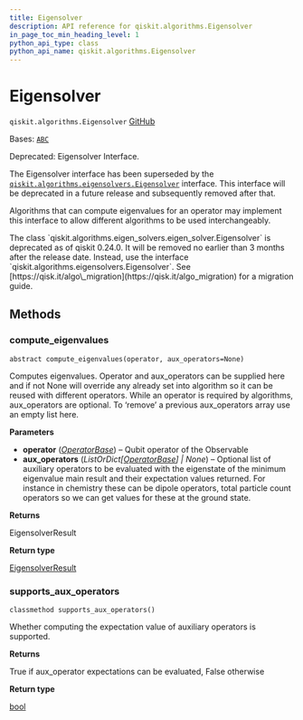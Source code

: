 ```yaml
---
title: Eigensolver
description: API reference for qiskit.algorithms.Eigensolver
in_page_toc_min_heading_level: 1
python_api_type: class
python_api_name: qiskit.algorithms.Eigensolver
---
```


# Eigensolver

<span id="qiskit.algorithms.Eigensolver" />

`qiskit.algorithms.Eigensolver` [GitHub](https://github.com/qiskit/qiskit/tree/stable/0.45/qiskit/algorithms/eigen_solvers/eigen_solver.py "view source code")

Bases: [`ABC`](https://docs.python.org/3/library/abc.html#abc.ABC "(in Python v3.12)")

Deprecated: Eigensolver Interface.

The Eigensolver interface has been superseded by the [`qiskit.algorithms.eigensolvers.Eigensolver`](qiskit.algorithms.eigensolvers.Eigensolver "qiskit.algorithms.eigensolvers.Eigensolver") interface. This interface will be deprecated in a future release and subsequently removed after that.

Algorithms that can compute eigenvalues for an operator may implement this interface to allow different algorithms to be used interchangeably.

<Admonition title="Deprecated since version 0.24.0" type="danger">
  The class `qiskit.algorithms.eigen_solvers.eigen_solver.Eigensolver` is deprecated as of qiskit 0.24.0. It will be removed no earlier than 3 months after the release date. Instead, use the interface `qiskit.algorithms.eigensolvers.Eigensolver`. See [https://qisk.it/algo\_migration](https://qisk.it/algo_migration) for a migration guide.
</Admonition>

## Methods

### compute\_eigenvalues

<span id="qiskit.algorithms.Eigensolver.compute_eigenvalues" />

`abstract compute_eigenvalues(operator, aux_operators=None)`

Computes eigenvalues. Operator and aux\_operators can be supplied here and if not None will override any already set into algorithm so it can be reused with different operators. While an operator is required by algorithms, aux\_operators are optional. To ‘remove’ a previous aux\_operators array use an empty list here.

**Parameters**

*   **operator** ([*OperatorBase*](qiskit.opflow.OperatorBase "qiskit.opflow.OperatorBase")) – Qubit operator of the Observable
*   **aux\_operators** (*ListOrDict\[*[*OperatorBase*](qiskit.opflow.OperatorBase "qiskit.opflow.OperatorBase")*] | None*) – Optional list of auxiliary operators to be evaluated with the eigenstate of the minimum eigenvalue main result and their expectation values returned. For instance in chemistry these can be dipole operators, total particle count operators so we can get values for these at the ground state.

**Returns**

EigensolverResult

**Return type**

[EigensolverResult](qiskit.algorithms.EigensolverResult "qiskit.algorithms.EigensolverResult")

### supports\_aux\_operators

<span id="qiskit.algorithms.Eigensolver.supports_aux_operators" />

`classmethod supports_aux_operators()`

Whether computing the expectation value of auxiliary operators is supported.

**Returns**

True if aux\_operator expectations can be evaluated, False otherwise

**Return type**

[bool](https://docs.python.org/3/library/functions.html#bool "(in Python v3.12)")

